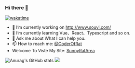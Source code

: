 ### Hi there 👋
[![wakatime](https://wakatime.com/badge/user/e52999f2-c6cb-40cd-81e2-52eac6413d15.svg)](https://wakatime.com/@e52999f2-c6cb-40cd-81e2-52eac6413d15)

- 🔭 I’m currently working on http://www.souvi.com/
- 🌱 I’m currently learning Vue、React、Typescript and so on.
- 💬 Ask me about What I can help you.
- 📫 How to reach me: <a href="mailto:coderofrat@163.com">@CoderOfRat</a>
- Welcome To Viste My Site: [SunnyRatArea](https://coderofrat.github.io/SunnyRatArea/)

![Anurag's GitHub stats](https://github-readme-stats.vercel.app/api?username=coderofrat&show_icons=true&icon_color=58a6ff&text_color=333333&bg_color=ffffff&hide_title=true)
<image src="https://wakatime.com/dashboard"/>

